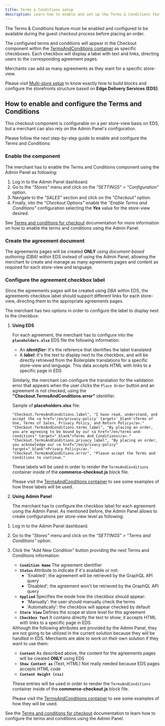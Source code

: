 ```yaml
---
title: Terms & Conditions setup
description: Learn how to enable and set up the Terms & Conditions feature.
---
```



The Terms & Conditions feature must be enabled and configured to be available during the guest checkout process before placing an order.

The configured terms and conditions will appear in the Checkout component within the [TermsAndConditions container](/dropins/checkout/containers/terms-and-conditions/) as specific checkboxes. Each checkbox will display a label with text and links, directing users to the corresponding agreement pages.

<Aside type="tip" title="TermsAndConditions configurable on a per store-view basis">
  Merchants can add as many agreements as they want for a specific store-view.

  Please visit [Multi-store setup](/merchant/multistore/) to know exactly how to build blocks and configure the storefronts structure based on **Edge Delivery Services (EDS)**.
</Aside>

## How to enable and configure the Terms and Conditions

This checkout component is configurable on a per store-view basis on EDS, but a merchant can also rely on the Admin Panel's configuration.

Please follow the next step-by-step guide to enable and configure the Terms and Conditions:

<Tasks>

<Task>

### Enable the component

The merchant has to enable the Terms and Conditions component using the Admin Panel as following:

<Steps>

1. Log in to the Admin Panel dashboard.
1. Go to the _"Stores"_ menu and click on the _"SETTINGS" > "Configuration"_ option.
1. Navigate to the _"SALES"_ section and click on the _"Checkout"_ option.
1. Finally, into the _"Checkout Options"_ enable the _"Enable Terms and Conditions"_ configuration selecting the _**Yes**_ value for the store-view desired.

</Steps>

See [Terms and conditions for checkout](https://experienceleague.adobe.com/en/docs/commerce-admin/stores-sales/point-of-purchase/checkout/terms-and-conditions) documentation for more information on how to enable the terms and conditions using the Admin Panel.

</Task>

<Task>

### Create the agreement document

The agreements pages will be created **ONLY** using _document-based authoring (DBA)_ within EDS instead of using the Admin Panel, allowing the merchant to create and manage as many agreements pages and content as required for each store-view and language.

</Task>

<Task>

### Configure the agreement checkbox label

Since the agreements pages will be created using _DBA_ within EDS, the agreements checkbox label should support different links for each store-view, directing them to the appropriate agreements pages.

The merchant has two options in order to configure the label to display next to the checkbox:

<Callouts columnCount="1">

1. **Using EDS**

    For each agreement, the merchant has to configure into the **`placeholders.xlsx`** EDS file the following information:
    - An **_identifier_**:
      It's the reference that identifies the label translated
    - A **_label_**:
      It's the text to display next to the checkbox, and will be directly retrieved from the Boilerplate translations for a specific store-view and language. This data accepts HTML with links to a specific page in EDS

    Similarly, the merchant can configure the translation for the validation error that appears when the user clicks the `Place Order` button and an agreement is not checked, using the **"Checkout.TermsAndConditions.error"** identifier.

    Sample of **placeholders.xlsx** file:
    ```xlsx
    "Checkout.TermsAndConditions.label", "I have read, understand, and accept the <a href='/en/privacy-policy' target='_blank'>Terms of Use, Terms of Sales, Privacy Policy, and Return Policy</a>."
    "Checkout.TermsAndConditions.terms_label", "By placing an order, you are agreeing to be bound by our <a href="/en/terms-and-conditions" target="_blank">Terms And Conditions</a>."
    "Checkout.TermsAndConditions.privacy_label", "By placing an order, you acknowledge our <a href="/en/privacy-policy" target="_blank">Privacy Policy</a>."
    "Checkout.TermsAndConditions.error", "Please accept the Terms and Conditions to continue."
    ```

    These labels will be used in order to render the `TermsAndConditions` container inside of the **commerce-checkout.js** block file.

    Please visit the [TermsAndConditions container](/dropins/checkout/containers/terms-and-conditions/) to see some examples of how these labels will be used.
</Callouts>

<Callouts columnCount="1">

2. **Using Admin Panel**

    The merchant has to configure the checkbox label for each agreement using the Admin Panel. As mentioned before, the Admin Panel allows to create configurations per store-view level as following:

</Callouts>

<Steps>

1. Log in to the Admin Panel dashboard.
1. Go to the _"Stores"_ menu and click on the _"SETTINGS" > "Terms and Conditions"_ option.
1. Click the "Add New Condition" button providing the next Terms and Conditions information:

    - **`Condition Name`**
      The agreement identifier
    - **`Status`**
      Attribute to indicate if it's available or not:
      - 'Enabled'; the agreement will be retrieved by the GraphQL API query
      - 'Disabled'; the agreement won't be retrieved by the GraphQL API query
    - **`Applied`**
      Specifies the mode how the checkbox should appear:
      - 'Manually': the user should manually check the terms
      - 'Automatically': the checkbox will appear checked by default
    - **`Store View`**
      Defines the scope at store level for this agreement
    - **`Checkbox Text`**
      It contains directly the text to show; it accepts HTML with links to a specific page in EDS

    <Aside type="note" title="Some attributes not utilized">
      Although the following attributes are provided by the Admin Panel, they are not going to be utilized in the current solution because they will be handled in EDS. Merchants are able to work on their own solution if they want to use them:

      - **`Content`**
        As described above, the content for the agreements pages will be created **ONLY** using EDS
      - **`Show Content as`** (Text, HTML)
        Not really needed because EDS pages accepts HTML code
      - **`Content Height (css)`**
    </Aside>

    These entries will be used in order to render the `TermsAndConditions` container inside of the **commerce-checkout.js** block file.
    
    Please visit the [TermsAndConditions container](/dropins/checkout/containers/terms-and-conditions/) to see some examples of how they will be used.
</Steps>

See the [Terms and conditions for checkout](https://experienceleague.adobe.com/en/docs/commerce-admin/stores-sales/point-of-purchase/checkout/terms-and-conditions) documentation to learn how to configure the terms and conditions using the Admin Panel.

</Task>

</Tasks>
